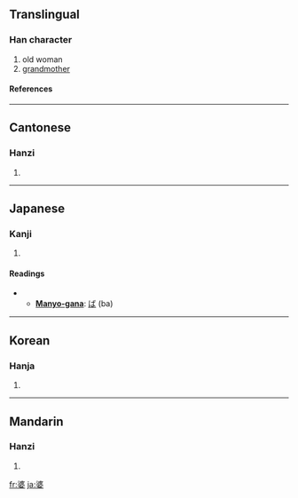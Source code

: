 ==Translingual==
===Han character===
{{Han char|rn=38|rad=女|as=08|sn=11|four=3440<sub>4</sub>|canj=水水女 (EEV)|ids=⿱[[波]][[女]]}}
# old woman
# [[grandmother]]
====References====
{{Han ref|kx=0264.060|dkj=06390|dj=0530.260|hdz=21061.110|uh=5A46|ud=23110|bh=B143|bd=45379}}
----

==Cantonese==
===Hanzi===
{{yue-hanzi|jyut=|y=po4}}
# {{defn|Cantonese}}
----
==Japanese==
===Kanji===
{{ja-kanji|grade=c|rs=女08}}
# {{defn|Japanese}} 
====Readings====
{{ja-readings|on=[[ば]] (ba)|kun=[[ばば]] (baba)}}
** '''[[Manyo-gana]]''': [[ば]] (ba)
----
==Korean==
===Hanja===
{{ko-hanja|hangeul=파|rv=pa|mr=p'a}}
# {{defn|Korean}}
----
==Mandarin==
===Hanzi===
{{cmn-hanzi|pin=[[pó]] ([[po2]])|wg=p'o<sup>2</sup>}}
# {{defn|Mandarin}}

[[fr:婆]]
[[ja:婆]]